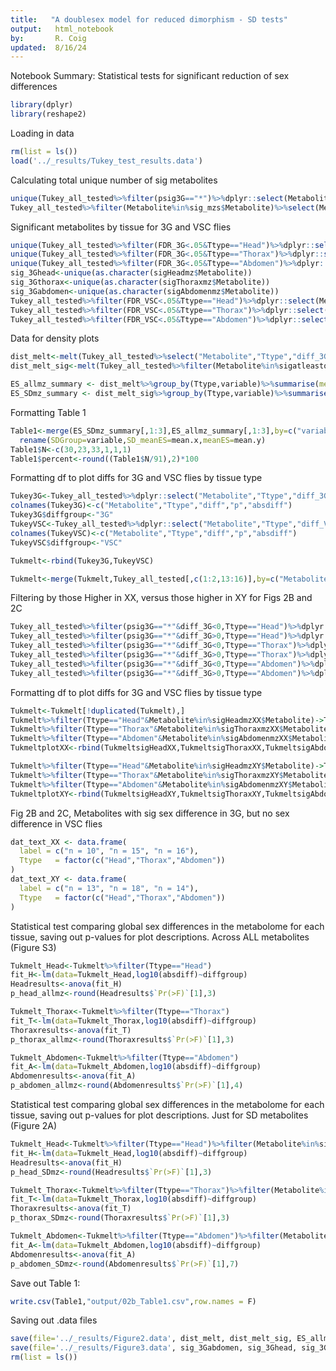```yaml
---
title:   "A doublesex model for reduced dimorphism - SD tests"
output:   html_notebook
by:       R. Coig
updated:  8/16/24
---
```

Notebook Summary: Statistical tests for significant reduction of sex differences
```r
library(dplyr)
library(reshape2)
```
Loading in data
```r
rm(list = ls())
load('../_results/Tukey_test_results.data')
```
Calculating total unique number of sig metabolites
```r
unique(Tukey_all_tested%>%filter(psig3G=="*")%>%dplyr::select(Metabolite))->sig_mzs
Tukey_all_tested%>%filter(Metabolite%in%sig_mzs$Metabolite)%>%select(Metabolite,Ttype,diff_3G,diff_VSC,FDR_3G,FDR_VSC)->sigatleastone
```
Significant metabolites by tissue for 3G and VSC flies
```r
unique(Tukey_all_tested%>%filter(FDR_3G<.05&Ttype=="Head")%>%dplyr::select(Metabolite))->sigHeadmz
unique(Tukey_all_tested%>%filter(FDR_3G<.05&Ttype=="Thorax")%>%dplyr::select(Metabolite))->sigThoraxmz
unique(Tukey_all_tested%>%filter(FDR_3G<.05&Ttype=="Abdomen")%>%dplyr::select(Metabolite))->sigAbdomenmz
sig_3Ghead<-unique(as.character(sigHeadmz$Metabolite))
sig_3Gthorax<-unique(as.character(sigThoraxmz$Metabolite))
sig_3Gabdomen<-unique(as.character(sigAbdomenmz$Metabolite))
Tukey_all_tested%>%filter(FDR_VSC<.05&Ttype=="Head")%>%dplyr::select(Metabolite)%>%pull()%>%as.character()->sig_VSChead
Tukey_all_tested%>%filter(FDR_VSC<.05&Ttype=="Thorax")%>%dplyr::select(Metabolite)%>%pull()%>%as.character()->sig_VSCthorax
Tukey_all_tested%>%filter(FDR_VSC<.05&Ttype=="Abdomen")%>%dplyr::select(Metabolite)%>%pull()%>%as.character()->sig_VSCabdomen
```
Data for density plots
```r
dist_melt<-melt(Tukey_all_tested%>%select("Metabolite","Ttype","diff_3G","diff_VSC"),id.vars=c("Metabolite","Ttype"))
dist_melt_sig<-melt(Tukey_all_tested%>%filter(Metabolite%in%sigatleastone$Metabolite)%>%dplyr::select("Metabolite","Ttype","diff_3G","diff_VSC"),id.vars=c("Metabolite","Ttype"))

ES_allmz_summary <- dist_melt%>%group_by(Ttype,variable)%>%summarise(mean=round(mean(abs(value)),2),median=median(abs(value)))#mean and median of sex effect sizes across all metabolites
ES_SDmz_summary <- dist_melt_sig%>%group_by(Ttype,variable)%>%summarise(mean=round(mean(abs(value)),2),median=median(abs(value)))#mean and median of sex effect sizes across SD metabolites
```
Formatting Table 1
```r
Table1<-merge(ES_SDmz_summary[,1:3],ES_allmz_summary[,1:3],by=c("variable","Ttype"))%>%
  rename(SDGroup=variable,SD_meanES=mean.x,meanES=mean.y)
Table1$N<-c(30,23,33,1,1,1)
Table1$percent<-round((Table1$N/91),2)*100
```
Formatting df to plot diffs for 3G and VSC flies by tissue type
```r
Tukey3G<-Tukey_all_tested%>%dplyr::select("Metabolite","Ttype","diff_3G","FDR_3G","absdiff_3G")
colnames(Tukey3G)<-c("Metabolite","Ttype","diff","p","absdiff")
Tukey3G$diffgroup<-"3G"
TukeyVSC<-Tukey_all_tested%>%dplyr::select("Metabolite","Ttype","diff_VSC","FDR_VSC","absdiff_VSC")
colnames(TukeyVSC)<-c("Metabolite","Ttype","diff","p","absdiff")
TukeyVSC$diffgroup<-"VSC"

Tukmelt<-rbind(Tukey3G,TukeyVSC)

Tukmelt<-merge(Tukmelt,Tukey_all_tested[,c(1:2,13:16)],by=c("Metabolite","Ttype"))
```
Filtering by those Higher in XX, versus those higher in XY for Figs 2B and 2C
```r
Tukey_all_tested%>%filter(psig3G=="*"&diff_3G<0,Ttype=="Head")%>%dplyr::select(Metabolite)->sigHeadmzXX
Tukey_all_tested%>%filter(psig3G=="*"&diff_3G>0,Ttype=="Head")%>%dplyr::select(Metabolite)->sigHeadmzXY
Tukey_all_tested%>%filter(psig3G=="*"&diff_3G<0,Ttype=="Thorax")%>%dplyr::select(Metabolite)->sigThoraxmzXX
Tukey_all_tested%>%filter(psig3G=="*"&diff_3G>0,Ttype=="Thorax")%>%dplyr::select(Metabolite)->sigThoraxmzXY
Tukey_all_tested%>%filter(psig3G=="*"&diff_3G<0,Ttype=="Abdomen")%>%dplyr::select(Metabolite)->sigAbdomenmzXX
Tukey_all_tested%>%filter(psig3G=="*"&diff_3G>0,Ttype=="Abdomen")%>%dplyr::select(Metabolite)->sigAbdomenmzXY
```
Formatting df to plot diffs for 3G and VSC flies by tissue type
```r
Tukmelt<-Tukmelt[!duplicated(Tukmelt),]
Tukmelt%>%filter(Ttype=="Head"&Metabolite%in%sigHeadmzXX$Metabolite)->TukmeltsigHeadXX
Tukmelt%>%filter(Ttype=="Thorax"&Metabolite%in%sigThoraxmzXX$Metabolite)->TukmeltsigThoraxXX
Tukmelt%>%filter(Ttype=="Abdomen"&Metabolite%in%sigAbdomenmzXX$Metabolite)->TukmeltsigAbdomenXX
TukmeltplotXX<-rbind(TukmeltsigHeadXX,TukmeltsigThoraxXX,TukmeltsigAbdomenXX)

Tukmelt%>%filter(Ttype=="Head"&Metabolite%in%sigHeadmzXY$Metabolite)->TukmeltsigHeadXY
Tukmelt%>%filter(Ttype=="Thorax"&Metabolite%in%sigThoraxmzXY$Metabolite)->TukmeltsigThoraxXY
Tukmelt%>%filter(Ttype=="Abdomen"&Metabolite%in%sigAbdomenmzXY$Metabolite)->TukmeltsigAbdomenXY
TukmeltplotXY<-rbind(TukmeltsigHeadXY,TukmeltsigThoraxXY,TukmeltsigAbdomenXY)
```
Fig 2B and 2C, Metabolites with sig sex difference in 3G, but no sex difference in VSC flies
```r
dat_text_XX <- data.frame(
  label = c("n = 10", "n = 15", "n = 16"),
  Ttype   = factor(c("Head","Thorax","Abdomen"))
)
dat_text_XY <- data.frame(
  label = c("n = 13", "n = 18", "n = 14"),
  Ttype   = factor(c("Head","Thorax","Abdomen"))
)
```
Statistical test comparing global sex differences in the metabolome for each tissue, saving out p-values for plot descriptions. Across ALL metabolites (Figure S3)
```r
Tukmelt_Head<-Tukmelt%>%filter(Ttype=="Head")
fit_H<-lm(data=Tukmelt_Head,log10(absdiff)~diffgroup)
Headresults<-anova(fit_H)
p_head_allmz<-round(Headresults$`Pr(>F)`[1],3)

Tukmelt_Thorax<-Tukmelt%>%filter(Ttype=="Thorax")
fit_T<-lm(data=Tukmelt_Thorax,log10(absdiff)~diffgroup)
Thoraxresults<-anova(fit_T)
p_thorax_allmz<-round(Thoraxresults$`Pr(>F)`[1],3)

Tukmelt_Abdomen<-Tukmelt%>%filter(Ttype=="Abdomen")
fit_A<-lm(data=Tukmelt_Abdomen,log10(absdiff)~diffgroup)
Abdomenresults<-anova(fit_A)
p_abdomen_allmz<-round(Abdomenresults$`Pr(>F)`[1],4)
```
Statistical test comparing global sex differences in the metabolome for each tissue, saving out p-values for plot descriptions. Just for SD metabolites (Figure 2A)
```r
Tukmelt_Head<-Tukmelt%>%filter(Ttype=="Head")%>%filter(Metabolite%in%sigatleastone$Metabolite)
fit_H<-lm(data=Tukmelt_Head,log10(absdiff)~diffgroup)
Headresults<-anova(fit_H)
p_head_SDmz<-round(Headresults$`Pr(>F)`[1],3)

Tukmelt_Thorax<-Tukmelt%>%filter(Ttype=="Thorax")%>%filter(Metabolite%in%sigatleastone$Metabolite)
fit_T<-lm(data=Tukmelt_Thorax,log10(absdiff)~diffgroup)
Thoraxresults<-anova(fit_T)
p_thorax_SDmz<-round(Thoraxresults$`Pr(>F)`[1],3)

Tukmelt_Abdomen<-Tukmelt%>%filter(Ttype=="Abdomen")%>%filter(Metabolite%in%sigatleastone$Metabolite)
fit_A<-lm(data=Tukmelt_Abdomen,log10(absdiff)~diffgroup)
Abdomenresults<-anova(fit_A)
p_abdomen_SDmz<-round(Abdomenresults$`Pr(>F)`[1],7)
```
Save out Table 1:
```r
write.csv(Table1,"output/02b_Table1.csv",row.names = F)
```
Saving out .data files
```r
save(file='../_results/Figure2.data', dist_melt, dist_melt_sig, ES_allmz_summary, ES_SDmz_summary, TukmeltplotXX, TukmeltplotXY,dat_text_XY, dat_text_XX, p_abdomen_allmz,p_abdomen_SDmz,p_thorax_allmz,p_thorax_SDmz,p_head_allmz,p_head_SDmz)
save(file='../_results/Figure3.data', sig_3Gabdomen, sig_3Ghead, sig_3Gthorax)
rm(list = ls())
```